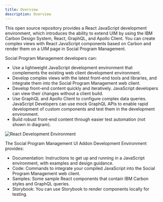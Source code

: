 ```yaml
---
title: Overview
description: Overview
---
```


This open source repository provides a React JavaScript development environment, which introduces the ability to extend UIM by using the IBM Carbon Design System, React, GraphQL, and Apollo Client.
You can create complex views with React JavaScript components based on Carbon and render them on a UIM page in Social Program Management.

Social Program Management developers can:

* Use a lightweight JavaScript development environment that complements the existing web client development environment.
* Develop complex views with the latest front-end tools and libraries, and integrate them into the Social Program Management web client.
* Develop front-end content quickly and iteratively. JavaScript developers can view their changes without a client build.
* Use GraphQL and Apollo Client to configure complex data queries. JavaScript Developers can use mock GraphQL APIs to enable rapid development of custom components and test them in the development environment.
* Build robust front-end content through easier test automation (not shown in diagram). 

![React Development Environment](../images/SPM_Addons_IDE.svg)

The Social Program Management UI Addon Development Environment provides:

* Documentation: Instructions to get up and running in a JavaScript environment, with examples and design guidance.
* Code: Commands to integrate your compiled JavaScript into the Social Program Management web client.
* Samples: Some sample React components that contain IBM Carbon styles and GraphQL queries.
* Storybook: You can use Storybook to render components locally for testing.
